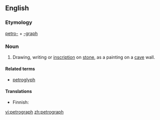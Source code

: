==English==

===Etymology===
[[petro-]] + [[-graph]]

===Noun===
{{en-noun}}

# Drawing, writing or [[inscription]] on [[stone]], as a painting on a [[cave]] wall.

====Related terms====
* [[petroglyph]]

====Translations====
{{trans-top|drawing, writing or inscription on stone}}
* Finnish: {{t-|fi|kalliopiirros}}
{{trans-mid}}
{{trans-bottom}}

[[vi:petrograph]]
[[zh:petrograph]]
